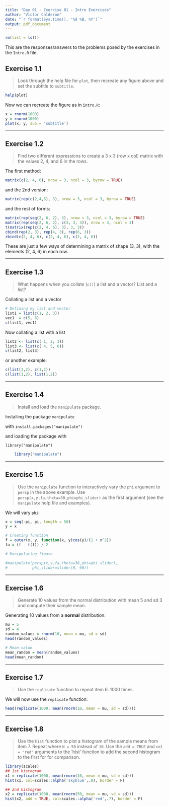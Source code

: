 ```yaml
---
title: "Day 01 - Exercise 01 - Intro Exercises"
author: "Victor Calderon"
date: "`r format(Sys.time(), '%d %B, %Y')`"
output: pdf_document
---
```

```r
rm(list = ls())
```


This are the responses/answers to the problems posed by the exercises in the
`Intro.R` file.

## Exercise 1.1

> Look through the help file for `plot`, then recreate any figure above and set
> the subtitle to `subtitle`.

```r
help(plot)
```

Now we can recreate the figure as in `intro.R`:
```r
x = rnorm(1000)
y = rnorm(1000)
plot(x, y, sub = 'subtitle')
```


---

## Exercise 1.2

> Find two different expressions to create a 3 x 3 (row x col) matrix with the
> values 2, 4, and 6 in the rows.

The first method:

```r
matrix(c(2, 4, 6), nrow = 3, ncol = 3, byrow = TRUE)
```

and the 2nd version:
```r
matrix(rep(c(2,4,6), 3), nrow = 3, ncol = 3, byrow = TRUE)
```
and the rest of forms: 
```r
matrix(rep(seq(2, 6, 2), 3), nrow = 3, ncol = 3, byrow = TRUE)
matrix(rep(seq(2, 6, 2), c(3, 3, 3)), nrow = 3, ncol = 3)
t(matrix(rep(c(2, 4, 6), 3), 3, 3))
cbind(rep(2, 3), rep(4, 3), rep(6, 3))
rbind(c(2, 4, 6), c(2, 4, 6), c(2, 4, 6))

```

These are just a few ways of determining a matrix of shape (3, 3), with
the elements (2, 4, 6) in each row.

---

## Exercise 1.3

> What happens when you collate (`c()`) a list and a vector? List and a list?

Collating a list and a vector
```r
# Defining my list and vector
list1 = list(c(1, 2, 3))
vec1  = c(5, 6)
c(list1, vec1)

```

Now collating a list with a list
```r
list2 <- list(c( 1, 2, 3))
list3 <- list(c( 4, 5, 6))
c(list2, list3)
```
or another example:

```r
c(list(1,2), c(1,2))
c(list(1,2), list(1,2))
```

---

## Exercise 1.4

> Install and load the `manipulate` package.

Installing the package `manipulate`

with `install.packages("manipulate")`

and loading the package with

`library("manipulate")`

```r
    library("manipulate")
```


---

## Exercise 1.5

> Use the `manipulate` function to interactively vary the `phi` argument to
> `persp` in the above example. Use `persp(x,y,fa,theta=30,phi=phi_slider)` 
> as the first argument (see the `manipulate` help file and examples).

We will vary `phi`:

```r
x = seq(-pi, pi, length = 50)
y = x

# Creating function
f = outer(x, y, function(x, y)cos(y)/(1 + x^2))
fa = (f - t(f)) / 2

# Manipulating figure

#manipulate(persp(x,y,fa,theta=30,phi=phi_slider),
#           phi_slider=slider(0, 90))
```


---

## Exercise 1.6

> Generate 10 values from the normal distribution with mean 5 and sd 3 and
> compute their sample mean.

Generating 10 values from a **normal** distribution:

```r
mu = 5
sd = 4
random_values = rnorm(10, mean = mu, sd = sd)
head(random_values)

# Mean value
mean_random = mean(random_values)
head(mean_random)
```

---

## Exercise 1.7

> Use the `replicate` function to repeat item 6. 1000 times.

We will now use the `replicate` function:

```r
head(replicate(1000, mean(rnorm(10, mean = mu, sd = sd))))
```

---

## Exercise 1.8

> Use the `hist` function to plot a histogram of the sample
> means from item 7. Repeat where `N = 50` instead of `10`. Use
> the `add = TRUE` and `col = "red"` arguments to the 'hist'
> function to add the second histogram to the first for
> for comparison.

```r
library(scales)
## 1st histogram
x1 = replicate(1000, mean(rnorm(10, mean = mu, sd = sd)))
hist(x1, col=scales::alpha('skyblue',.8), border = F)

## 2nd histogram
x2 = replicate(1000, mean(rnorm(50, mean = mu, sd = sd)))
hist(x2, add = TRUE, col=scales::alpha('red',.7), border = F)
```



















